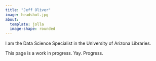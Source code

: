 ```yaml
---
title: "Jeff Oliver"
image: headshot.jpg
about: 
  template: jolla
  image-shape: rounded
---
```


I am the Data Science Specialist in the University of Arizona Libraries.

This page is a work in progress. Yay. Progress.